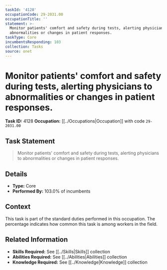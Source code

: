 ```yaml
---
taskId: '4128'
occupationCode: 29-2031.00
occupationTitle: ''
statement: >-
  Monitor patients' comfort and safety during tests, alerting physicians to
  abnormalities or changes in patient responses.
taskType: Core
incumbentsResponding: 103
collection: Tasks
source: onet
---
```

# Monitor patients' comfort and safety during tests, alerting physicians to abnormalities or changes in patient responses.

**Task ID:** 4128
**Occupation:** [[../Occupations|Occupation]] with code `29-2031.00`

## Task Statement

> Monitor patients' comfort and safety during tests, alerting physicians to abnormalities or changes in patient responses.

## Details

- **Type:** Core
- **Performed By:** 103.0% of incumbents

## Context

This task is part of the standard duties performed in this occupation. The percentage indicates how common this task is among workers in the field.

## Related Information

- **Skills Required:** See [[../Skills|Skills]] collection
- **Abilities Required:** See [[../Abilities|Abilities]] collection
- **Knowledge Required:** See [[../Knowledge|Knowledge]] collection
